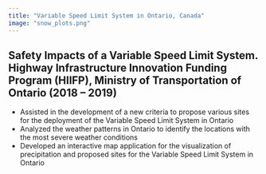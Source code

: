 ```yaml
---
title: "Variable Speed Limit System in Ontario, Canada"
image: "snow_plots.png"
---
```


## Safety Impacts of a Variable Speed Limit System. Highway Infrastructure Innovation Funding Program (HIIFP), Ministry of Transportation of Ontario	(2018 – 2019)

-	Assisted in the development of a new criteria to propose various sites for the deployment of the Variable Speed Limit System in Ontario
-	Analyzed the weather patterns in Ontario to identify the locations with the most severe weather conditions
-	Developed an interactive map application for the visualization of precipitation and proposed sites for the Variable Speed Limit System in Ontario  

